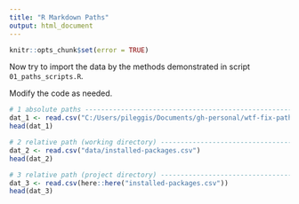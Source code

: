```yaml
---
title: "R Markdown Paths"
output: html_document
---
```


```r
knitr::opts_chunk$set(error = TRUE)
```


Now try to import the data by the methods demonstrated in script `01_paths_scripts.R`.

Modify the code as needed. 

```r
# 1 absolute paths -------------------------------------------------------------
dat_1 <- read.csv("C:/Users/pileggis/Documents/gh-personal/wtf-fix-paths/data/installed-packages.csv")
head(dat_1)
```

```r
# 2 relative path (working directory) ------------------------------------------
dat_2 <- read.csv("data/installed-packages.csv")
head(dat_2)
```


```r
# 3 relative path (project directory) ------------------------------------------
dat_3 <- read.csv(here::here("installed-packages.csv"))
head(dat_3)
```

